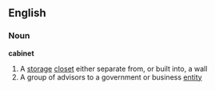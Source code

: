 == English ==
=== Noun ===
'''cabinet'''
# A [[storage]] [[closet]] either separate from, or built into, a wall
# A group of advisors to a government or business [[entity]]